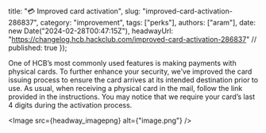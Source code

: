   title: "💳 Improved card activation",
  slug: "improved-card-activation-286837",
  category: "improvement",
  tags: ["perks"],
  authors: ["aram"],
  date: new Date("2024-02-28T00:47:15Z"),
  headwayUrl: "https://changelog.hcb.hackclub.com/improved-card-activation-286837" // published: true
});

One of HCB’s most commonly used features is making payments with physical cards. To further enhance your security, we’ve improved the card issuing process to ensure the card arrives at its intended destination prior to use. As usual, when receiving a physical card in the mail, follow the link provided in the instructions. You may notice that we require your card’s last 4 digits during the activation process.


      
<Image src={headway_imagepng} alt={"image.png"} />

